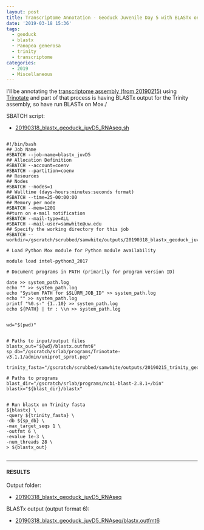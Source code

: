```yaml
---
layout: post
title: Transcriptome Annotation - Geoduck Juvenile Day 5 with BLASTx on Mox
date: '2019-03-18 15:36'
tags:
  - geoduck
  - blastx
  - Panopea generosa
  - trinity
  - transcriptome
categories:
  - 2019
  - Miscellaneous
---
```

I'll be annotating the [transcriptome assembly (from 20190215)](https://robertslab.github.io/sams-notebook/posts/2019/2019-02-15-Transcriptome-Assembly-Geoduck-Tissue-specific-Assembly-Juvenile/) using [Trinotate](https://github.com/Trinotate/Trinotate.github.io/wiki) and part of that process is having BLASTx output for the Trinity assembly, so have run BLASTx on Mox./


SBATCH script:

- [20190318_blastx_geoduck_juvD5_RNAseq.sh](https://raw.githubusercontent.com/RobertsLab/sams-notebook/master/sbatch_scripts/20190318_blastx_geoduck_juvD5_RNAseq.sh)


<pre><code>
#!/bin/bash
## Job Name
#SBATCH --job-name=blastx_juvD5
## Allocation Definition
#SBATCH --account=coenv
#SBATCH --partition=coenv
## Resources
## Nodes
#SBATCH --nodes=1
## Walltime (days-hours:minutes:seconds format)
#SBATCH --time=25-00:00:00
## Memory per node
#SBATCH --mem=120G
##turn on e-mail notification
#SBATCH --mail-type=ALL
#SBATCH --mail-user=samwhite@uw.edu
## Specify the working directory for this job
#SBATCH --workdir=/gscratch/scrubbed/samwhite/outputs/20190318_blastx_geoduck_juvD5_RNAseq

# Load Python Mox module for Python module availability

module load intel-python3_2017

# Document programs in PATH (primarily for program version ID)

date >> system_path.log
echo "" >> system_path.log
echo "System PATH for $SLURM_JOB_ID" >> system_path.log
echo "" >> system_path.log
printf "%0.s-" {1..10} >> system_path.log
echo ${PATH} | tr : \\n >> system_path.log


wd="$(pwd)"


# Paths to input/output files
blastx_out="${wd}/blastx.outfmt6"
sp_db="/gscratch/srlab/programs/Trinotate-v3.1.1/admin/uniprot_sprot.pep"

trinity_fasta="/gscratch/scrubbed/samwhite/outputs/20190215_trinity_geoduck_juvD5_RNAseq/trinity_out_dir/Trinity.fasta"

# Paths to programs
blast_dir="/gscratch/srlab/programs/ncbi-blast-2.8.1+/bin"
blastx="${blast_dir}/blastx"


# Run blastx on Trinity fasta
${blastx} \
-query ${trinity_fasta} \
-db ${sp_db} \
-max_target_seqs 1 \
-outfmt 6 \
-evalue 1e-3 \
-num_threads 28 \
> ${blastx_out}

</code></pre>

---

#### RESULTS

Output folder:

- [20190318_blastx_geoduck_juvD5_RNAseq](http://gannet.fish.washington.edu/Atumefaciens/20190318_blastx_geoduck_juvD5_RNAseq)

BLASTx output (output format 6):

- [20190318_blastx_geoduck_juvD5_RNAseq/blastx.outfmt6](http://gannet.fish.washington.edu/Atumefaciens/20190318_blastx_geoduck_juvD5_RNAseq/blastx.outfmt6)

